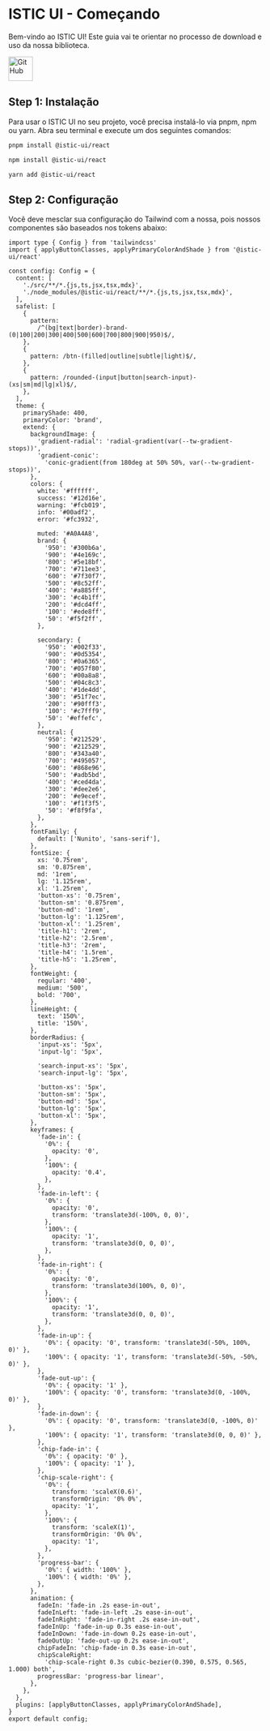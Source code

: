 
<Meta title="ISTIC UI/Começando" />

# ISTIC UI - Começando

Bem-vindo ao ISTIC UI! Este guia vai te orientar no processo de download e uso da nossa biblioteca.

<a href="https://github.com/istic-sp/ISTIC-UI" target="_blank">
  <img
    src="https://github.com/fluidicon.png"
    alt="GitHub"
    width="48"
    height="48"
  />
</a>

## Step 1: Instalação

Para usar o ISTIC UI no seu projeto, você precisa instalá-lo via pnpm, npm ou yarn. Abra seu terminal e execute um dos seguintes comandos:

```bash
pnpm install @istic-ui/react
```

```bash
npm install @istic-ui/react
```

```bash
yarn add @istic-ui/react
```

## Step 2: Configuração

Você deve mesclar sua configuração do Tailwind com a nossa, pois nossos componentes são baseados nos tokens abaixo:

```
import type { Config } from 'tailwindcss'
import { applyButtonClasses, applyPrimaryColorAndShade } from '@istic-ui/react'

const config: Config = {
  content: [
    './src/**/*.{js,ts,jsx,tsx,mdx}',
    './node_modules/@istic-ui/react/**/*.{js,ts,jsx,tsx,mdx}',
  ],
  safelist: [
    {
      pattern:
        /^(bg|text|border)-brand-(0|100|200|300|400|500|600|700|800|900|950)$/,
    },
    {
      pattern: /btn-(filled|outline|subtle|light)$/,
    },
    {
      pattern: /rounded-(input|button|search-input)-(xs|sm|md|lg|xl)$/,
    },
  ],
  theme: {
    primaryShade: 400,
    primaryColor: 'brand',
    extend: {
      backgroundImage: {
        'gradient-radial': 'radial-gradient(var(--tw-gradient-stops))',
        'gradient-conic':
          'conic-gradient(from 180deg at 50% 50%, var(--tw-gradient-stops))',
      },
      colors: {
        white: '#ffffff',
        success: '#12d16e',
        warning: '#fcb019',
        info: '#00adf2',
        error: '#fc3932',

        muted: '#A0A4A8',
        brand: {
          '950': '#300b6a',
          '900': '#4e169c',
          '800': '#5e18bf',
          '700': '#711ee3',
          '600': '#7f30f7',
          '500': '#8c52ff',
          '400': '#a885ff',
          '300': '#c4b1ff',
          '200': '#dcd4ff',
          '100': '#ede8ff',
          '50': '#f5f2ff',
        },

        secondary: {
          '950': '#002f33',
          '900': '#0d5354',
          '800': '#0a6365',
          '700': '#057f80',
          '600': '#00a8a8',
          '500': '#04c8c3',
          '400': '#1de4dd',
          '300': '#51f7ec',
          '200': '#90fff3',
          '100': '#c7fff9',
          '50': '#effefc',
        },
        neutral: {
          '950': '#212529',
          '900': '#212529',
          '800': '#343a40',
          '700': '#495057',
          '600': '#868e96',
          '500': '#adb5bd',
          '400': '#ced4da',
          '300': '#dee2e6',
          '200': '#e9ecef',
          '100': '#f1f3f5',
          '50': '#f8f9fa',
        },
      },
      fontFamily: {
        default: ['Nunito', 'sans-serif'],
      },
      fontSize: {
        xs: '0.75rem',
        sm: '0.875rem',
        md: '1rem',
        lg: '1.125rem',
        xl: '1.25rem',
        'button-xs': '0.75rem',
        'button-sm': '0.875rem',
        'button-md': '1rem',
        'button-lg': '1.125rem',
        'button-xl': '1.25rem',
        'title-h1': '2rem',
        'title-h2': '2.5rem',
        'title-h3': '2rem',
        'title-h4': '1.5rem',
        'title-h5': '1.25rem',
      },
      fontWeight: {
        regular: '400',
        medium: '500',
        bold: '700',
      },
      lineHeight: {
        text: '150%',
        title: '150%',
      },
      borderRadius: {
        'input-xs': '5px',
        'input-lg': '5px',

        'search-input-xs': '5px',
        'search-input-lg': '5px',

        'button-xs': '5px',
        'button-sm': '5px',
        'button-md': '5px',
        'button-lg': '5px',
        'button-xl': '5px',
      },
      keyframes: {
        'fade-in': {
          '0%': {
            opacity: '0',
          },
          '100%': {
            opacity: '0.4',
          },
        },
        'fade-in-left': {
          '0%': {
            opacity: '0',
            transform: 'translate3d(-100%, 0, 0)',
          },
          '100%': {
            opacity: '1',
            transform: 'translate3d(0, 0, 0)',
          },
        },
        'fade-in-right': {
          '0%': {
            opacity: '0',
            transform: 'translate3d(100%, 0, 0)',
          },
          '100%': {
            opacity: '1',
            transform: 'translate3d(0, 0, 0)',
          },
        },
        'fade-in-up': {
          '0%': { opacity: '0', transform: 'translate3d(-50%, 100%, 0)' },
          '100%': { opacity: '1', transform: 'translate3d(-50%, -50%, 0)' },
        },
        'fade-out-up': {
          '0%': { opacity: '1' },
          '100%': { opacity: '0', transform: 'translate3d(0, -100%, 0)' },
        },
        'fade-in-down': {
          '0%': { opacity: '0', transform: 'translate3d(0, -100%, 0)' },
          '100%': { opacity: '1', transform: 'translate3d(0, 0, 0)' },
        },
        'chip-fade-in': {
          '0%': { opacity: '0' },
          '100%': { opacity: '1' },
        },
        'chip-scale-right': {
          '0%': {
            transform: 'scaleX(0.6)',
            transformOrigin: '0% 0%',
            opacity: '1',
          },
          '100%': {
            transform: 'scaleX(1)',
            transformOrigin: '0% 0%',
            opacity: '1',
          },
        },
        'progress-bar': {
          '0%': { width: '100%' },
          '100%': { width: '0%' },
        },
      },
      animation: {
        fadeIn: 'fade-in .2s ease-in-out',
        fadeInLeft: 'fade-in-left .2s ease-in-out',
        fadeInRight: 'fade-in-right .2s ease-in-out',
        fadeInUp: 'fade-in-up 0.3s ease-in-out',
        fadeInDown: 'fade-in-down 0.2s ease-in-out',
        fadeOutUp: 'fade-out-up 0.2s ease-in-out',
        chipFadeIn: 'chip-fade-in 0.3s ease-in-out',
        chipScaleRight:
          'chip-scale-right 0.3s cubic-bezier(0.390, 0.575, 0.565, 1.000) both',
        progressBar: 'progress-bar linear',
      },
    },
  },
  plugins: [applyButtonClasses, applyPrimaryColorAndShade],
}
export default config;
```
